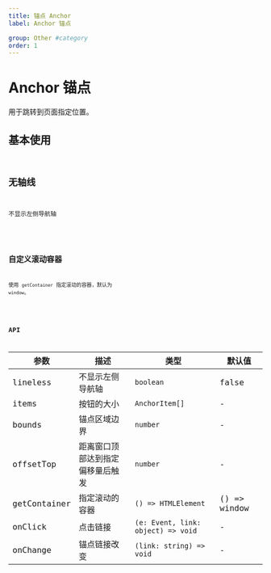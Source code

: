 ```yaml
---
title: 锚点 Anchor
label: Anchor 锚点

group: Other #category
order: 1
---
```


# Anchor 锚点

用于跳转到页面指定位置。

## 基本使用

<code
  iframe
  src="~demos/anchor/basic.tsx"
/>

## 无轴线

不显示左侧导航轴

<code
  iframe
  src="~demos/anchor/lineless.tsx"
/>

## 自定义滚动容器

使用 `getContainer` 指定滚动的容器，默认为 `window`。

<code
  iframe
  src="~demos/anchor/container.tsx"
/>

## API

| 参数         | 描述                             | 类型                               | 默认值       |
| ------------ | -------------------------------- | ---------------------------------- | ------------ |
| lineless     | 不显示左侧导航轴                 | `boolean `                         | false        |
| items        | 按钮的大小                       | `AnchorItem[]`                     | -            |
| bounds       | 锚点区域边界                     | `number`                           | -            |
| offsetTop    | 距离窗口顶部达到指定偏移量后触发 | `number`                           | -            |
| getContainer | 指定滚动的容器                   | `() => HTMLElement`                | () => window |
| onClick      | 点击链接                         | `(e: Event, link: object) => void` | -            |
| onChange     | 锚点链接改变                     | `(link: string) => void`           | -            |
